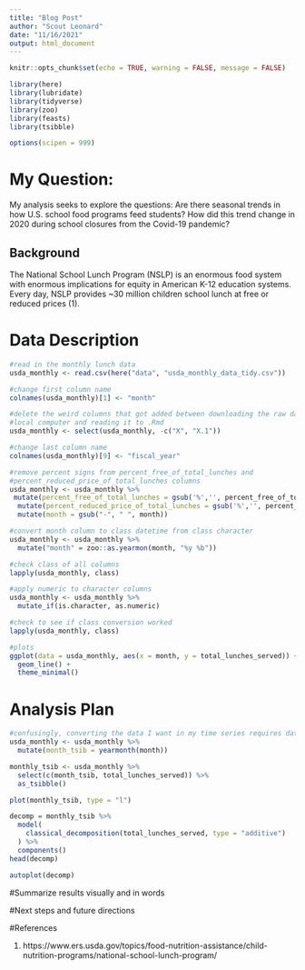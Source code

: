 ```yaml
---
title: "Blog Post"
author: "Scout Leonard"
date: "11/16/2021"
output: html_document
---
```


```r
knitr::opts_chunk$set(echo = TRUE, warning = FALSE, message = FALSE)
```

```r
library(here)
library(lubridate)
library(tidyverse)
library(zoo)
library(feasts)
library(tsibble)

options(scipen = 999)
```

# My Question:

My analysis seeks to explore the questions: Are there seasonal trends in how U.S. school food programs feed students? How did this trend change in 2020 during school closures from the Covid-19 pandemic? 

## Background

The National School Lunch Program (NSLP) is an enormous food system with enormous implications for equity in American K-12 education systems. Every day, NSLP provides ~30 million children school lunch at free or reduced prices (1). 

# Data Description

```r
#read in the monthly lunch data 
usda_monthly <- read.csv(here("data", "usda_monthly_data_tidy.csv"))
```

```r
#change first column name 
colnames(usda_monthly)[1] <- "month"

#delete the weird columns that got added between downloading the raw data to my 
#local computer and reading it to .Rmd
usda_monthly <- select(usda_monthly, -c("X", "X.1"))

#change last column name
colnames(usda_monthly)[9] <- "fiscal_year"
```

```r
#remove percent signs from percent_free_of_total_lunches and 
#percent_reduced_price_of_total_lunches columns
usda_monthly <- usda_monthly %>% 
 mutate(percent_free_of_total_lunches = gsub('%','', percent_free_of_total_lunches)) %>% 
  mutate(percent_reduced_price_of_total_lunches = gsub('%','', percent_reduced_price_of_total_lunches)) %>% 
  mutate(month = gsub("-", " ", month))

#convert month column to class datetime from class character
usda_monthly <- usda_monthly %>% 
  mutate("month" = zoo::as.yearmon(month, "%y %b"))
```

```r
#check class of all columns
lapply(usda_monthly, class)

#apply numeric to character columns
usda_monthly <- usda_monthly %>% 
  mutate_if(is.character, as.numeric)

#check to see if class conversion worked 
lapply(usda_monthly, class)
```


```r
#plots 
ggplot(data = usda_monthly, aes(x = month, y = total_lunches_served)) +
  geom_line() +
  theme_minimal()
```

# Analysis Plan

```r
#confusingly, converting the data I want in my time series requires data of class `yearmonth` not `yearnon` I learned I can use `yearmonth()` from the tsibble package to make a happy tsibble
usda_monthly <- usda_monthly %>% 
  mutate(month_tsib = yearmonth(month))

monthly_tsib <- usda_monthly %>%
  select(c(month_tsib, total_lunches_served)) %>% 
  as_tsibble()
```

```r
plot(monthly_tsib, type = "l")
```

```r
decomp = monthly_tsib %>% 
  model(
    classical_decomposition(total_lunches_served, type = "additive")
  ) %>% 
  components()
head(decomp)

autoplot(decomp)
```

#Summarize results visually and in words

#Next steps and future directions

#References

(1) https://www.ers.usda.gov/topics/food-nutrition-assistance/child-nutrition-programs/national-school-lunch-program/ 

